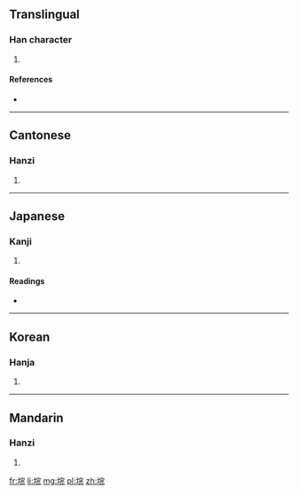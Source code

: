 ==Translingual==

===Han character===
{{Han char|rn=32|rad=土|as=07|sn=10|four=4311<sub>1</sub>|canj=土十一山 (GJMU)|ids=⿰[[土]][[完]]}}

# {{defn|Han|sort=土07}}

====References====
* {{Han ref|kx=0229.010|dkj=05090|dj=0464.400|hdz=10447.030|uh=57B8|ud=22456|bh=D152|bd=53586}}

----

==Cantonese==

===Hanzi===
{{yue-hanzi|jyut=|y=yun4}}

# {{defn|lang=yue|sort=土07}}

----

==Japanese==

===Kanji===
{{ja-kanji|grade=|rs=土07}}

# {{defn|lang=ja|sort=土07}}

====Readings====
* {{ja-readings|on=[[かん]] (kan), [[がん]] (gan)|kun=[[まろぶ]] (marobu)}}

----

==Korean==

===Hanja===
{{ko-hanja|hangeul=완|rv=wan|mr=wan}}

# {{defn|lang=ko|sort=土07}}

----

==Mandarin==

===Hanzi===
{{cmn-hanzi|pin=[[huàn]] ([[huan4]])|wg=huan<sup>4</sup>}}

# {{defn|lang=cmn|sort=土07}}

[[fr:垸]]
[[li:垸]]
[[mg:垸]]
[[pl:垸]]
[[zh:垸]]